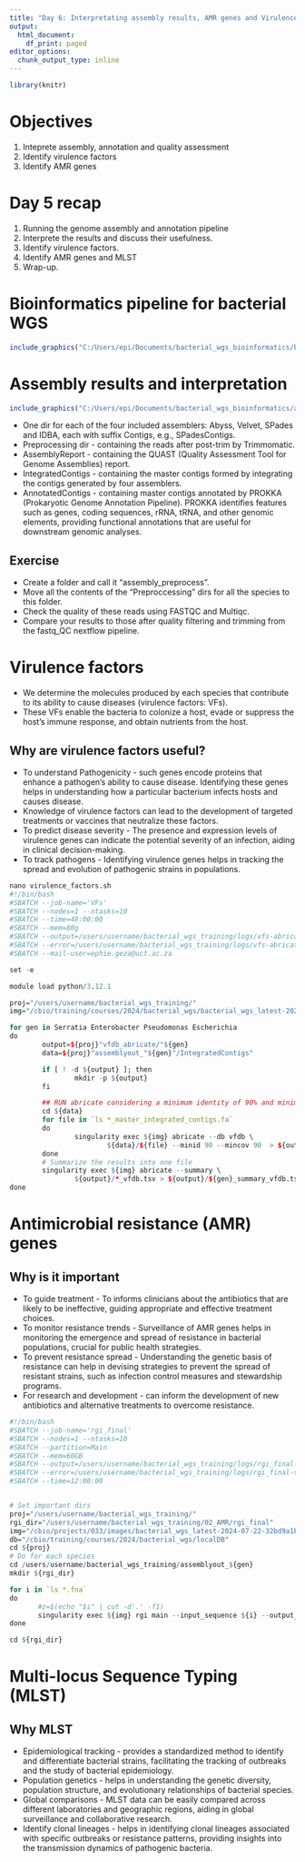 ```yaml
---
title: "Day 6: Interpretating assembly results, AMR genes and Virulence Factors"
output:
  html_document:
    df_print: paged
editor_options:
  chunk_output_type: inline
---
```


```r
library(knitr)
```

# Objectives
1. Inteprete assembly, annotation and quality assessment
2. Identify virulence factors
3. Identify AMR genes

# Day 5 recap
1. Running the genome assembly and annotation pipeline
2. Interprete the results and discuss their usefulness.
3. Identify virulence factors.
4. Identify AMR genes and MLST
5. Wrap-up.


# Bioinformatics pipeline for bacterial WGS

```r
include_graphics("C:/Users/epi/Documents/bacterial_wgs_bioinformatics/bacterial_wgs_workflow.PNG")
```

# Assembly results and interpretation

```r
include_graphics("C:/Users/epi/Documents/bacterial_wgs_bioinformatics/assembly_output.PNG")
```

 - One dir for each of the four included assemblers: Abyss, Velvet, SPades and IDBA, each with suffix Contigs, e.g., SPadesContigs.
 - Preprocessing dir - containing the reads after post-trim by Trimmomatic.
 - AssemblyReport - containing the QUAST (Quality Assessment Tool for Genome Assemblies) report.
 - IntegratedContigs - containing the master contigs formed by integrating the contigs generated by four assemblers.
 - AnnotatedContigs - containing master contigs annotated by PROKKA (Prokaryotic Genome Annotation Pipeline). PROKKA identifies features such as genes, coding sequences, rRNA, tRNA, and other genomic elements, providing functional annotations that are useful for downstream genomic analyses.
 
## Exercise
 - Create a folder and call it "assembly_preprocess".
 - Move all the contents of the "Preproccessing" dirs for all the species to this folder.
 - Check the quality of these reads using FASTQC and Multiqc.
 - Compare your results to those after quality filtering and trimming from the fastq_QC nextflow pipeline.
 
# Virulence factors
 - We determine the molecules produced by each species that contribute to its ability to cause diseases (virulence factors: VFs). 
 - These VFs enable the bacteria to colonize a host, evade or suppress the host's immune response, and obtain nutrients from the host.
 
## Why are virulence factors useful?

 - To understand Pathogenicity - such genes encode proteins that enhance a pathogen’s ability to cause disease. Identifying these genes helps in understanding how a particular bacterium infects hosts and causes disease.
 - Knowledge of virulence factors can lead to the development of targeted treatments or vaccines that neutralize these factors.
 - To predict disease severity - The presence and expression levels of virulence genes can indicate the potential severity of an infection, aiding in clinical decision-making.
 - To track pathogens - Identifying virulence genes helps in tracking the spread and evolution of pathogenic strains in populations.
 
```r
nano virulence_factors.sh
#!/bin/bash
#SBATCH --job-name='VFs'
#SBATCH --nodes=1 --ntasks=10
#SBATCH --time=48:00:00
#SBATCH --mem=80g
#SBATCH --output=/users/username/bacterial_wgs_training/logs/vfs-abricate-stdout.log
#SBATCH --error=/users/username/bacterial_wgs_training/logs/vfs-abricate-stderr.log
#SBATCH --mail-user=ephie.geza@uct.ac.za

set -e

module load python/3.12.1

proj="/users/username/bacterial_wgs_training/"
img="/cbio/training/courses/2024/bacterial_wgs/bacterial_wgs_latest-2024-07-22-32bd9a1b9ae4.simg"

for gen in Serratia Enterobacter Pseudomonas Escherichia
do
        output=${proj}"vfdb_abricate/"${gen}
        data=${proj}"assemblyout_"${gen}"/IntegratedContigs"

        if [ ! -d ${output} ]; then
                mkdir -p ${output}
        fi

        ## RUN abricate considering a minimum identity of 90% and minimum coverage of 90%
        cd ${data}
        for file in `ls *_master_integrated_contigs.fa`
        do
                singularity exec ${img} abricate --db vfdb \
                        ${data}/${file} --minid 90 --mincov 90  > ${output}/${file}_${gen}vfdb.tsv
        done
        # Summarize the results into one file
        singularity exec ${img} abricate --summary \
                ${output}/*_vfdb.tsv > ${output}/${gen}_summary_vfdb.tsv
done
```

# Antimicrobial resistance (AMR) genes

## Why is it important

 - To guide treatment - To informs clinicians about the antibiotics that are likely to be ineffective, guiding appropriate and effective treatment choices.
 - To monitor resistance trends - Surveillance of AMR genes helps in monitoring the emergence and spread of resistance in bacterial populations, crucial for public health strategies.
 - To prevent resistance spread - Understanding the genetic basis of resistance can help in devising strategies to prevent the spread of resistant strains, such as infection control measures and stewardship programs.
 - For research and development - can inform the development of new antibiotics and alternative treatments to overcome resistance.
 
```r
#!/bin/bash
#SBATCH --job-name='rgi_final'
#SBATCH --nodes=1 --ntasks=10
#SBATCH --partition=Main
#SBATCH --mem=60GB
#SBATCH --output=/users/username/bacterial_wgs_training/logs/rgi_final-stdout.txt
#SBATCH --error=/users/username/bacterial_wgs_training/logs/rgi_final-stderr.txt
#SBATCH --time=12:00:00


# Set important dirs
proj="/users/username/bacterial_wgs_training/"
rgi_dir="/users/username/bacterial_wgs_training/02_AMR/rgi_final"
img="/cbio/projects/033/images/bacterial_wgs_latest-2024-07-22-32bd9a1b9ae4.simg"
db="/cbio/training/courses/2024/bacterial_wgs/localDB"
cd ${proj}
# Do for each species
cd /users/username/bacterial_wgs_training/assemblyout_${gen}
mkdir ${rgi_dir}

for i in `ls *.fna`
do
       #z=$(echo "$i" | cut -d'.' -f1)
       singularity exec ${img} rgi main --input_sequence ${i} --output_file ${rgi_dir}/${i} --local  --clean --include_loose
done

cd ${rgi_dir}
```

# Multi-locus Sequence Typing (MLST)

## Why MLST
 - Epidemiological tracking - provides a standardized method to identify and differentiate bacterial strains, facilitating the tracking of outbreaks and the study of bacterial epidemiology.
 - Population genetics - helps in understanding the genetic diversity, population structure, and evolutionary relationships of bacterial species.
 - Global comparisons - MLST data can be easily compared across different laboratories and geographic regions, aiding in global surveillance and collaborative research.
 - Identify clonal lineages - helps in identifying clonal lineages associated with specific outbreaks or resistance patterns, providing insights into the transmission dynamics of pathogenic bacteria.
 